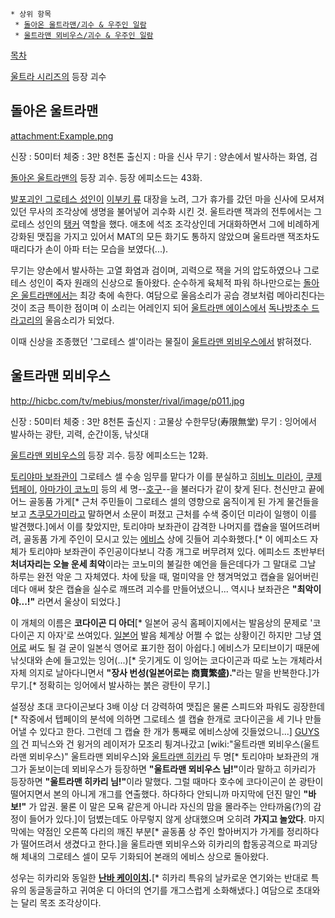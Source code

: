  * 상위 항목
  * [[돌아온 울트라맨/괴수 & 우주인 일람]]
  * [[울트라맨 뫼비우스/괴수 & 우주인 일람]]

[[목차]]

[[울트라 시리즈]]의 등장 괴수

== 돌아온 울트라맨 ==
attachment:Example.png

신장 : 50미터
체중 : 3만 8천톤
출신지 : 마을 신사
무기 : 양손에서 발사하는 화염, 검

[[돌아온 울트라맨]]의 등장 괴수. 등장 에피소드는 43화.

[[발포괴인 그로테스 성인]]이 [[이부키 류]] 대장을 노려, 그가 휴가를 갔던 마을 신사에 모셔져 있던 무사의 조각상에 생명을 불어넣어 괴수화 시킨 것. 울트라맨 잭과의 전투에서는 그로테스 성인의 [[탱커]] 역할을 했다. 애초에 석조 조각상인데 거대화하면서 그에 비례하게 강화된 맷집을 가지고 있어서 MAT의 모든 화기도 통하지 않았으며 울트라맨 잭조차도 때리다가 손이 아파 터는 모습을 보였다(...).

무기는 양손에서 발사하는 고열 화염과 검이며, 괴력으로 잭을 거의 압도하였으나 그로테스 성인이 죽자 원래의 신상으로 돌아왔다. 순수하게 육체적 파워 하나만으로는 [[돌아온 울트라맨]]에서는 최강 축에 속한다. 여담으로 울음소리가 공습 경보처럼 메아리친다는 것이 조금 특이한 점이며 이 소리는 어레인지 되어 [[울트라맨 에이스]]에서 [[독나방초수 드라고리]]의 울음소리가 되었다.

이때 신상을 조종했던 '그로테스 셀'이라는 물질이 [[울트라맨 뫼비우스]]에서 밝혀졌다.

== 울트라맨 뫼비우스 ==
http://hicbc.com/tv/mebius/monster/rival/image/p011.jpg

신장 : 50미터
체중 : 3만 8천톤
출신지 : 고물상 수한무당(寿限無堂)
무기 : 잉어에서 발사하는 광탄, 괴력, 순간이동, 낚싯대

[[울트라맨 뫼비우스]]의 등장 괴수. 등장 에피소드는 12화.

[[토리야마 보좌관]]이 그로테스 셀 수송 임무를 맡다가 이를 분실하고 [[히비노 미라이]], [[쿠제 텝페이]], [[아마가이 코노미]] 등의 세 명--[[호구]]--을 불러다가 같이 찾게 된다. 천신만고 끝에 어느 골동품 가게[* 근처 주민들이 그로테스 셀의 영향으로 움직이게 된 가게 물건들을 보고 [[츠쿠모가미]]라고 말하면서 소문이 퍼졌고 근처를 수색 중이던 미라이 일행이 이를 발견했다.]에서 이를 찾았지만, 토리야마 보좌관이 감격한 나머지를 캡슐을 떨어뜨려버려, 골동품 가게 주인이 모시고 있는 [[에비스]] 상에 깃들어 괴수화했다.[* 이 에피소드 자체가 토리야마 보좌관이 주인공이다보니 각종 개그로 버무려져 있다. 에피소드 초반부터 '''처녀자리는 오늘 운세 최악'''이라는 코노미의 불길한 예언을 들은데다가 그 말대로 그날 하루는 완전 악운 그 자체였다. 차에 탔을 때, 멀미약을 안 챙겨먹었고 캡슐을 잃어버린데다 애써 찾은 캡슐을 실수로 깨뜨려 괴수를 만들어냈으니... 역시나 보좌관은 '''"최악이야...!"''' 라면서 울상이 되었다.]

이 개체의 이름은 '''코다이곤 디 아더'''[* 일본어 공식 홈페이지에서는 발음상의 문제로 '코다이곤 지 아자'로 쓰여있다. [[일본어]] 발음 체계상 어쩔 수 없는 상황이긴 하지만 그냥 [[영어]]로 써도 될 걸 굳이 일본식 영어로 표기한 점이 아쉽다.] 에비스가 모티브이기 때문에 낚싯대와 손에 들고있는 잉어(...)[* 웃기게도 이 잉어는 코다이곤과 따로 노는 개체라서 자체 의지로 날아다니면서 '''"장사 번성(일본어로는 商賣繁盛)."'''라는 말을 반복한다.]가 무기.[* 정확히는 잉어에서 발사하는 붉은 광탄이 무기.]

설정상 초대 코다이곤보다 3배 이상 더 강력하여 맷집은 물론 스피드와 파워도 굉장한데 [* 작중에서 텝페이의 분석에 의하면 그로테스 셀 캡슐 한개로 코다이곤을 세 기나 만들어낼 수 있다고 한다. 그런데 그 캡슐 한 개가 통째로 에비스상에 깃들었으니...] [[GUYS]]의 건 피닉스와 건 윙거의 레이저가 모조리 튕겨나갔고 [wiki:"울트라맨 뫼비우스(울트라맨 뫼비우스)" 울트라맨 뫼비우스]와 [[울트라맨 히카리]] 두 명[* 토리야마 보좌관의 개그가 돋보이는데 뫼비우스가 등장하면 '''"울트라맨 뫼비우스 님!"'''이라 말하고 히카리가 등장하면 '''"울트라맨 히카리 님!"'''이라 말했다. 그럴 때마다 호수에 코다이곤이 쏜 광탄이 떨어지면서 본의 아니게 개그를 연출했다. 하다하다 안되니까 마지막에 던진 말인 '''"바보!"''' 가 압권. 물론 이 말은 모욕 같은게 아니라 자신의 맘을 몰라주는 안타까움(?)의 감정이 들어가 있다.]이 덤볐는데도 아무렇지 않게 상대했으며 오히려 '''가지고 놀았다'''. 마지막에는 약점인 오른쪽 다리의 깨진 부분[* 골동품 상 주인 할아버지가 가게를 정리하다가 떨어뜨려서 생겼다고 한다.]을 울트라맨 뫼비우스와 히카리의 합동공격으로 파괴당해 체내의 그로테스 셀이 모두 기화되어 본래의 에비스 상으로 돌아왔다.

성우는 히카리와 동일한 '''[[난바 케이이치]].'''[* 히카리 특유의 날카로운 연기와는 반대로 특유의 동글동글하고 귀여운 디 아더의 연기를 개그스럽게 소화해냈다.] 여담으로 초대와는 달리 목조 조각상이다.
